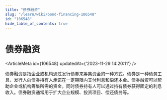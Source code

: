 ```yaml
---
title: "债券融资"
slug: "/learn/wiki/bond-financing-106548"
id: "106548"
hide_table_of_contents: true
---
```



# 债券融资

<ArticleMeta id={106548} updatedAt={'2023-11-29 14:20:11'} />
<div className='border-solid border-b border-t-0 my-4 border-[var(--ifm-color-gray-300)]' />

债券融资是指企业或机构通过发行债券来筹集资金的一种方式。债券是一种债务工具，发行人向债券持有人承诺在一定期限内支付利息和偿还本金。债券融资可以帮助企业或机构筹集所需的资金，同时债券持有人可以通过持有债券获得固定的利息收入。债券融资通常用于扩大企业规模、投资项目、偿还债务等。
